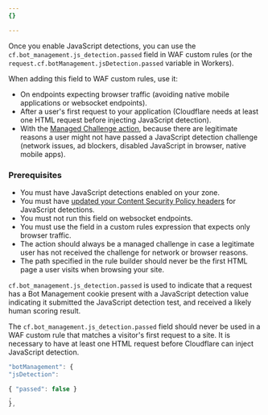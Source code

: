 ```yaml
---
{}

---
```


Once you enable JavaScript detections, you can use the `cf.bot_management.js_detection.passed` field in WAF custom rules (or the `request.cf.botManagement.jsDetection.passed` variable in Workers).

When adding this field to WAF custom rules, use it:

* On endpoints expecting browser traffic (avoiding native mobile applications or websocket endpoints).
* After a user's first request to your application (Cloudflare needs at least one HTML request before injecting JavaScript detection).
* With the [Managed Challenge action](/waf/reference/cloudflare-challenges/#managed-challenge-recommended), because there are legitimate reasons a user might not have passed a JavaScript detection challenge (network issues, ad blockers, disabled JavaScript in browser, native mobile apps).

### Prerequisites

* You must have JavaScript detections enabled on your zone.
* You must have [updated your Content Security Policy headers](/bots/reference/javascript-detections/#if-you-have-a-content-security-policy-csp) for JavaScript detections.
* You must not run this field on websocket endpoints.
* You must use the field in a custom rules expression that expects only browser traffic.
* The action should always be a managed challenge in case a legitimate user has not received the challenge for network or browser reasons.
* The path specified in the rule builder should never be the first HTML page a user visits when browsing your site.

`cf.bot_management.js_detection.passed` is used to indicate that a request has a Bot Management cookie present with a JavaScript detection value indicating it submitted the JavaScript detection test, and received a likely human scoring result.

The `cf.bot_management.js_detection.passed` field should never be used in a WAF custom rule that matches a visitor's first request to a site. It is necessary to have at least one HTML request before Cloudflare can inject JavaScript detection.

```js title="Example with Workers"
"botManagement": {
"jsDetection":

{ "passed": false }
,
},
```

